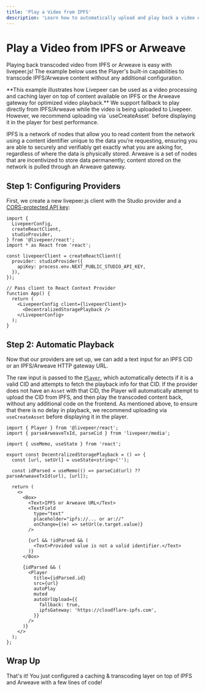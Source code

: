 ```yaml
---
title: 'Play a Video from IPFS'
description: 'Learn how to automatically upload and play back a video on IPFS and Arweave with livepeer.js'
---
```



# Play a Video from IPFS or Arweave

Playing back transcoded video from IPFS or Arweave is easy with livepeer.js! The example below uses the Player's built-in capabilities to transcode IPFS/Arweave content without any additional configuration.

<Callout type="warning" emoji="⚠️">
  **This example illustrates how Livepeer can be used as a video processing and
  caching layer on top of content available on IPFS or the Arweave gateway for
  optimized video playback.** We support fallback to play directly from
  IPFS/Arweave while the video is being uploaded to Livepeer. However, we
  recommend uploading via `useCreateAsset` before displaying it in the player
  for best performance.
</Callout>

IPFS is a network of nodes that allow you to read content from the network using a content identifier unique to the data you’re requesting, ensuring you are able to securely and verifiably get exactly what you are asking for, regardless of where the data is physically stored. Arweave is a set of nodes that are incentivized to store data permanently; content stored on the network is pulled through an Arweave gateway.

<DecentralizedStoragePlayback />

## Step 1: Configuring Providers

First, we create a new livepeer.js client with the Studio provider and a [CORS-protected API key](/react/providers/studio#apikey):

```tsx
import {
  LivepeerConfig,
  createReactClient,
  studioProvider,
} from '@livepeer/react';
import * as React from 'react';

const livepeerClient = createReactClient({
  provider: studioProvider({
    apiKey: process.env.NEXT_PUBLIC_STUDIO_API_KEY,
  }),
});

// Pass client to React Context Provider
function App() {
  return (
    <LivepeerConfig client={livepeerClient}>
      <DecentralizedStoragePlayback />
    </LivepeerConfig>
  );
}
```

## Step 2: Automatic Playback

Now that our providers are set up, we can add a text input for an IPFS CID or an IPFS/Arweave HTTP gateway URL.

The raw input is passed to the [`Player`](/react/Player), which automatically detects if it is a valid CID and attempts
to fetch the playback info for that CID. If the provider does not have an `Asset` with that CID, the Player will automatically attempt
to upload the CID from IPFS, and then play the transcoded content back, without any additional code on the frontend. As mentioned above, to ensure that there is no delay in playback, we recommend uploading via `useCreateAsset` before displaying it in the player.

```tsx
import { Player } from '@livepeer/react';
import { parseArweaveTxId, parseCid } from 'livepeer/media';

import { useMemo, useState } from 'react';

export const DecentralizedStoragePlayback = () => {
  const [url, setUrl] = useState<string>('');

  const idParsed = useMemo(() => parseCid(url) ?? parseArweaveTxId(url), [url]);

  return (
    <>
      <Box>
        <Text>IPFS or Arweave URL</Text>
        <TextField
          type="text"
          placeholder="ipfs://... or ar://"
          onChange={(e) => setUrl(e.target.value)}
        />

        {url && !idParsed && (
          <Text>Provided value is not a valid identifier.</Text>
        )}
      </Box>

      {idParsed && (
        <Player
          title={idParsed.id}
          src={url}
          autoPlay
          muted
          autoUrlUpload={{
            fallback: true,
            ipfsGateway: 'https://cloudflare-ipfs.com',
          }}
        />
      )}
    </>
  );
};
```

## Wrap Up

That's it! You just configured a caching & transcoding layer on top of IPFS and Arweave with a few lines of code!
